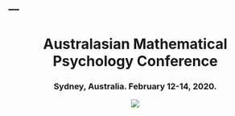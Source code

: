 ---
---

<h1 align="center">Australasian Mathematical Psychology Conference</h1>
<h3 align="center">Sydney, Australia. February 12-14, 2020.</h3>
<p align="center">![](./sydney.gif)</p>

